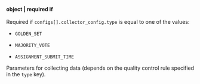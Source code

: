**object \| required if**<br/><br/>Required if `configs[].collector_config.type` is equal to one of the values:

- `GOLDEN_SET`

- `MAJORITY_VOTE`

- `ASSIGNMENT_SUBMIT_TIME`

Parameters for collecting data (depends on the quality control rule specified in the `type` key).